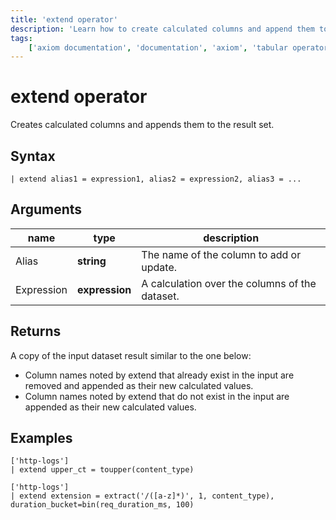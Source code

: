 ```yaml
---
title: 'extend operator'
description: 'Learn how to create calculated columns and append them to the result set.'
tags: 
    ['axiom documentation', 'documentation', 'axiom', 'tabular operators', 'extend operator']
---
```


# extend operator

Creates calculated columns and appends them to the result set.

## Syntax

```apl copy
| extend alias1 = expression1, alias2 = expression2, alias3 = ...
```

## Arguments

| **name**                | **type**     | **description**                                |
| ----------------------- | ------------ | ---------------------------------------------- |
| Alias                   | **string**     | The name of the column to add or update.       |
| Expression              | **expression** | A calculation over the columns of the dataset. |

## Returns

A copy of the input dataset result similar to the one below:

- Column names noted by extend that already exist in the input are removed and appended as their new calculated values.
- Column names noted by extend that do not exist in the input are appended as their new calculated values.

## Examples

```apl copy
['http-logs']
| extend upper_ct = toupper(content_type)

```

<RunInPlayGround 
    href="https://play.axiom.co/axiom-play-qf1k/explorer?initForm=%7B%22apl%22%3A%22%5B%27sample-http-logs%27%5D%5Cn%7C%20extend%20upper_ct%20%3D%20toupper%28content_type%29%22%2C%22queryOptions%22%3A%7B%22quickRange%22%3A%2230d%22%7D%7D" 
    target="_blank" 
    rel="noopener noreferrer"
/>

```apl copy
['http-logs']
| extend extension = extract('/([a-z]*)', 1, content_type), duration_bucket=bin(req_duration_ms, 100)
```

<RunInPlayGround 
    href="https://play.axiom.co/axiom-play-qf1k/explorer?initForm=%7B%22apl%22%3A%22%5B%27sample-http-logs%27%5D%5Cn%7C%20extend%20extension%20%3D%20extract%28%27%2F%28%5Ba-z%5D%2A%29%27%2C%201%2C%20content_type%29%2C%20duration_bucket%3Dbin%28req_duration_ms%2C%20100%29%22%2C%22queryOptions%22%3A%7B%22quickRange%22%3A%2230d%22%7D%7D" 
    target="_blank" 
    rel="noopener noreferrer"
/>
